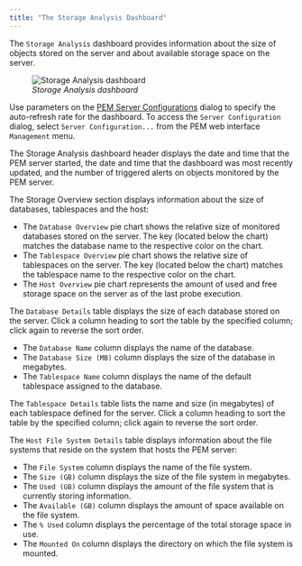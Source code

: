 ```yaml
---
title: "The Storage Analysis Dashboard"
---
```


<div id="storage_analysis_dashboard" class="registered_link"></div>

The `Storage Analysis` dashboard provides information about the size of objects stored on the server and about available storage space on the server.

<figure><img src="../../images/storage_analysis_dashboard.png" class="align-center" alt="Storage Analysis dashboard" /><figcaption aria-hidden="true"><em>Storage Analysis dashboard</em></figcaption></figure>

Use parameters on the [PEM Server Configurations](../02_pem_server_config/#pem_server_config) dialog to specify the auto-refresh rate for the dashboard. To access the `Server Configuration` dialog, select `Server Configuration...` from the PEM web interface `Management` menu.

The Storage Analysis dashboard header displays the date and time that the PEM server started, the date and time that the dashboard was most recently updated, and the number of triggered alerts on objects monitored by the PEM server.

The Storage Overview section displays information about the size of databases, tablespaces and the host:

-   The `Database Overview` pie chart shows the relative size of monitored databases stored on the server. The key (located below the chart) matches the database name to the respective color on the chart.
-   The `Tablespace Overview` pie chart shows the relative size of tablespaces on the server. The key (located below the chart) matches the tablespace name to the respective color on the chart.
-   The `Host Overview` pie chart represents the amount of used and free storage space on the server as of the last probe execution.

The `Database Details` table displays the size of each database stored on the server. Click a column heading to sort the table by the specified column; click again to reverse the sort order.

-   The `Database Name` column displays the name of the database.
-   The `Database Size (MB)` column displays the size of the database in megabytes.
-   The `Tablespace Name` column displays the name of the default tablespace assigned to the database.

The `Tablespace Details` table lists the name and size (in megabytes) of each tablespace defined for the server. Click a column heading to sort the table by the specified column; click again to reverse the sort order.

The `Host File System Details` table displays information about the file systems that reside on the system that hosts the PEM server:

-   The `File System` column displays the name of the file system.
-   The `Size (GB)` column displays the size of the file system in megabytes.
-   The `Used (GB)` column displays the amount of the file system that is currently storing information.
-   The `Available (GB)` column displays the amount of space available on the file system.
-   The `% Used` column displays the percentage of the total storage space in use.
-   The `Mounted On` column displays the directory on which the file system is mounted.
